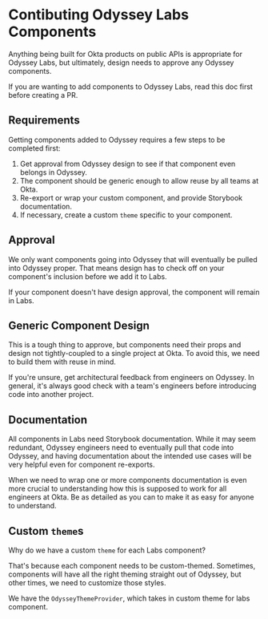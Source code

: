 
<Meta title="Contributing/Labs Components" />

# Contibuting Odyssey Labs Components

Anything being built for Okta products on public APIs is appropriate for Odyssey Labs, but ultimately, design needs to approve any Odyssey components.

If you are wanting to add components to Odyssey Labs, read this doc first before creating a PR.

## Requirements

Getting components added to Odyssey requires a few steps to be completed first:

1. Get approval from Odyssey design to see if that component even belongs in Odyssey.
2. The component should be generic enough to allow reuse by all teams at Okta.
3. Re-export or wrap your custom component, and provide Storybook documentation.
4. If necessary, create a custom `theme` specific to your component.

## Approval

We only want components going into Odyssey that will eventually be pulled into Odyssey proper. That means design has to check off on your component's inclusion before we add it to Labs.

If your component doesn't have design approval, the component will remain in Labs.

## Generic Component Design

This is a tough thing to approve, but components need their props and design not tightly-coupled to a single project at Okta. To avoid this, we need to build them with reuse in mind.

If you're unsure, get architectural feedback from engineers on Odyssey. In general, it's always good check with a team's engineers before introducing code into another project.

## Documentation

All components in Labs need Storybook documentation. While it may seem redundant, Odyssey engineers need to eventually pull that code into Odyssey, and having documentation about the intended use cases will be very helpful even for component re-exports.

When we need to wrap one or more components documentation is even more crucial to understanding how this is supposed to work for all engineers at Okta. Be as detailed as you can to make it as easy for anyone to understand.

## Custom `theme`s

Why do we have a custom `theme` for each Labs component?

That's because each component needs to be custom-themed. Sometimes, components will have all the right theming straight out of Odyssey, but other times, we need to customize those styles.

We have the `OdysseyThemeProvider`, which takes in custom theme for labs component.
